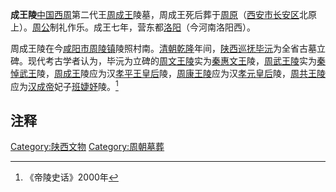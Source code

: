 '''成王陵'''[[中国|中国]][[西周|西周]]第二代王[[周成王|周成王]]陵墓，周成王死后葬于[[周原遗址|周原]]（[[西安市|西安市]][[长安区_(西安市)|长安区]]北原上）。[[周公|周公]]制礼作乐。成王七年，营东都[[洛阳市|洛阳]]（今河南洛阳西）。

周成王陵在今[[咸阳市|咸阳市]][[周陵镇|周陵镇]]陵照村南。[[清朝|清朝]][[乾隆|乾隆]]年间，[[陕西巡抚|陕西巡抚]][[毕沅|毕沅]]为全省古墓立碑。现代考古学者认为，毕沅为立碑的[[周文王|周文王]][[周文王陵|陵]]实为[[秦惠文王|秦惠文王]]陵，[[周武王|周武王]][[周陵|陵]]实为[[秦武王|秦悼武王]]陵，[[周成王|周成王]]陵应为汉[[孝平王皇后|孝平王皇后]]陵，[[周康王|周康王]][[康王陵|陵]]应为汉[[王政君|孝元皇后]]陵，[[周共王|周共王]][[共王陵|陵]]应为[[汉成帝|汉成帝]]妃子[[班婕妤|班婕妤]]陵。<ref>《帝陵史话》2000年</ref>

==注释==
<references/>

[[Category:陕西文物|Category:陕西文物]]
[[Category:周朝墓葬|Category:周朝墓葬]]